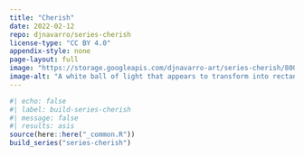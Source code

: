 ```yaml
---
title: "Cherish"
date: 2022-02-12
repo: djnavarro/series-cherish
license-type: "CC BY 4.0"
appendix-style: none
page-layout: full
image: "https://storage.googleapis.com/djnavarro-art/series-cherish/800/pollen_29_2900.jpg"
image-alt: "A white ball of light that appears to transform into rectangular shapes, against a green background, with a black shadow"
---
```

   
::: {.grid}
  
```r
#| echo: false
#| label: build-series-cherish
#| message: false
#| results: asis
source(here::here("_common.R"))
build_series("series-cherish")
```
   
:::
   
